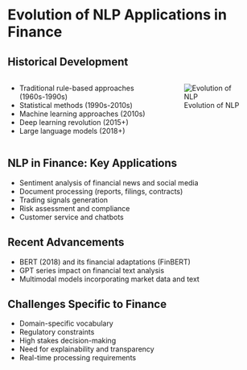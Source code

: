 # Evolution of NLP Applications in Finance

## Historical Development

:::: {.columns}

::: {.column width="60%"}
- Traditional rule-based approaches (1960s-1990s)
- Statistical methods (1990s-2010s)
- Machine learning approaches (2010s)
- Deep learning revolution (2015+)
- Large language models (2018+)
:::

::: {.column width="40%"}
![Evolution of NLP](images/nlp_evolution_placeholder.png)
:::

::::

## NLP in Finance: Key Applications

- Sentiment analysis of financial news and social media
- Document processing (reports, filings, contracts)
- Trading signals generation
- Risk assessment and compliance
- Customer service and chatbots

## Recent Advancements

- BERT (2018) and its financial adaptations (FinBERT)
- GPT series impact on financial text analysis
- Multimodal models incorporating market data and text

## Challenges Specific to Finance

- Domain-specific vocabulary
- Regulatory constraints
- High stakes decision-making
- Need for explainability and transparency
- Real-time processing requirements